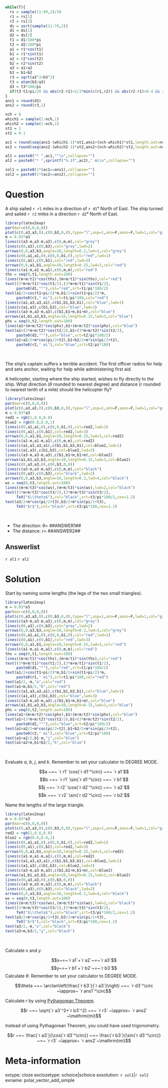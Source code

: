 ```r
while(T){
  rs = sample(11:99,2)/10
  r1 = rs[1]
  r2 = rs[2]
  ds = sort(sample(11:79,2))
  d1 = ds[1]
  d2 = ds[2]
  t1 = d1/180*pi
  t2 = d2/180*pi
  a1 = r1*cos(t1)
  b1 = r1*sin(t1)
  a2 = r2*cos(t2)
  b2 = r2*sin(t2)
  a3 = a1+a2
  b3 = b1+b2
  r3 = sqrt(a3^2+b3^2)
  t3 = atan(b3/a3)
  d3 = t3*180/pi
  if(t3-t1>pi/20 && abs(r2-r1)<1/3*min(c(r1,r2)) && abs(r2-r1)>0.4 && r1!=r2 && round(r1)!=r1 && round(r2)!=r2 && b3<a3*1.5){break}
}
ans1 = round(d3)
ans2 = round(r3,1)

nch = 8
which1 = sample(1:nch,1)
which2 = sample(1:nch,1)
st1 = 1
st2 = 0.1

ac1 = round(seq(ans1-(which1-1)*st1,ans1+(nch-which1)*st1,length.out=nch))
ac2 = round(seq(ans2-(which2-1)*st2,ans2+(nch-which2)*st2,length.out=nch),1)

al1 = paste0("* ",ac1,"°\n",collapse="")
al2 = paste0("* ",sprintf("%.1f",ac2)," mi\n",collapse="")

sol1 = paste0(1*(ac1==ans1),collapse="")
sol2 = paste0(1*(ac2==ans2),collapse="")
```

Question
========

A ship sailed `r r1` miles in a direction of `r d1`° North of East. The ship turned and sailed `r r2` miles in a direction `r d2`° North of East.


```r
library(latex2exp)
par(mar=c(0,0,0,0))
plot(c(0,a3,a3,0),c(0,b3,0,0),type="l",asp=1,ann=F,axes=F,lwd=1,col="grey")
m = 0.03*a3
lines(c(a3-m,a3-m,a3),c(0,m,m),col="grey")
lines(c(0,a3),c(0,b3),col="grey",lwd=2)
arrows(0,0,a3,b3,angle=10,length=0.2,lwd=3,col="grey")
lines(c(0,a1,a1,0),c(0,0,b1,0),col="red",lwd=1)
lines(c(0,a1),c(0,b1),col="red",lwd=3)
arrows(0,0,a1,b1,angle=10,length=0.15,lwd=3,col="red")
lines(c(a1-m,a1-m,a1),c(0,m,m),col="red")
ths = seq(0,t1,length.out=100)
lines((m+m/t1)*cos(ths),(m+m/t1)*sin(ths),col="red")
text((3*m+m/t1)*cos(t1/2),(3*m+m/t1)*sin(t1/2),
     paste0(d1,"°"),col="red",srt=t1/pi*180/2)
text(a1/2+cos(t1+pi/2)*m,b1/2+sin(t1+pi/2)*m,
     paste0(r1," mi"),srt=t1/pi*180,col="red")
lines(c(a1,a3,a3,a1),c(b1,b1,b3,b1),col="blue",lwd=1)
lines(c(a1,a3),c(b1,b3),col="blue",lwd=3)
lines(c(a3-m,a3-m,a3),c(b1,b1+m,b1+m),col="blue")
arrows(a1,b1,a3,b3,angle=10,length=0.15,lwd=3,col="blue")
phs = seq(0,t2,length.out=100)
lines(a1+(m+m/t2)*cos(phs),b1+(m+m/t2)*sin(phs),col="blue")
text(a1+(3*m+m/t2)*cos(t2/2),b1+(3*m+m/t2)*sin(t2/2),
     paste0(d2,"°"),col="blue",srt=t2/pi*180/2)
text(a1+a2/2+m*cos(pi/2+t2),b1+b2/2+m*sin(pi/2+t2),
     paste0(r2," mi"),col="blue",srt=t2/pi*180)
```
\

The ship's captain suffers a terrible accident. The first officer radios for help and sets anchor, waiting for help while administering first aid.

A helicopter, starting where the ship started, wishes to fly directly to the ship. What direction ($\theta$ rounded to nearest degree) and distance ($r$ rounded to nearest tenth of a mile) should the helicopter fly?


```r
library(latex2exp)
par(mar=c(0,0,0,0))
plot(c(0,a3,a3,0),c(0,b3,0,0),type="l",asp=1,ann=F,axes=F,lwd=1,col="grey")
m = 0.03*a3
red2 = rgb(1,0.8,0.8)
blue2 = rgb(0.8,0.8,1)
lines(c(0,a1,a1,0),c(0,0,b1,0),col=red2,lwd=1)
lines(c(0,a1),c(0,b1),col=red2,lwd=3)
arrows(0,0,a1,b1,angle=10,length=0.15,lwd=3,col=red2)
lines(c(a1-m,a1-m,a1),c(0,m,m),col=red2)
lines(c(a1,a3,a3,a1),c(b1,b1,b3,b1),col=blue2,lwd=1)
lines(c(a1,a3),c(b1,b3),col=blue2,lwd=3)
lines(c(a3-m,a3-m,a3),c(b1,b1+m,b1+m),col=blue2)
arrows(a1,b1,a3,b3,angle=10,length=0.15,lwd=3,col=blue2)
lines(c(0,a3,a3,0),c(0,b3,0,0))
lines(c(a3-m,a3-m,a3),c(0,m,m),col="black")
lines(c(0,a3),c(0,b3),col="black",lwd=2)
arrows(0,0,a3,b3,angle=10,length=0.2,lwd=4,col="black")
ws = seq(0,t3,length.out=100)
lines((m+m/t3)*cos(ws),(m+m/t3)*sin(ws),lwd=2,col="black")
text((3*m+m/t3)*cos(t3/2),(3*m+m/t3)*sin(t3/2),
     TeX("$\\theta$"),col="black",srt=t3/pi*180/2,cex=1.2)
text(a3/2+m*cos(pi/2+t3),b3/2+m*sin(pi/2+t3),
     TeX("$r$"),col="black",srt=t3/pi*180,cex=1.2)
```
\


* The direction: $\theta =$ ##ANSWER1##
* The distance: $r =$ ##ANSWER2##

Answerlist
--------

`r al1`
`r al2`

Solution
========

Start by naming some lengths (the legs of the two small triangles).

```r
library(latex2exp)
m = 0.03*a3
par(mar=c(0,0,0,0))
plot(c(0,a3,a3,0),c(0,b3,0,0),type="l",asp=1,ann=F,axes=F,lwd=1,col="grey",xlim=c(-2*m,a3+2*m),ylim=c(-2*m,b3+2*m))
lines(c(a3-m,a3-m,a3),c(0,m,m),col="grey")
lines(c(0,a3),c(0,b3),col="grey",lwd=2)
arrows(0,0,a3,b3,angle=10,length=0.2,lwd=3,col="grey")
lines(c(0,a1,a1,0),c(0,0,b1,0),col="red",lwd=1)
lines(c(0,a1),c(0,b1),col="red",lwd=3)
arrows(0,0,a1,b1,angle=10,length=0.15,lwd=3,col="red")
lines(c(a1-m,a1-m,a1),c(0,m,m),col="red")
ths = seq(0,t1,length.out=100)
lines((m+m/t1)*cos(ths),(m+m/t1)*sin(ths),col="red")
text((3*m+m/t1)*cos(t1/2),(3*m+m/t1)*sin(t1/2),
     paste0(d1,"°"),col="red",srt=t1/pi*180/2)
text(a1/2+cos(t1+pi/2)*m,b1/2+sin(t1+pi/2)*m,
     paste0(r1," mi"),srt=t1/pi*180,col="red")
text(a1/2,-m,"a",col="red")
text(a1+m,b1/2,"b",col="red")
lines(c(a1,a3,a3,a1),c(b1,b1,b3,b1),col="blue",lwd=1)
lines(c(a1,a3),c(b1,b3),col="blue",lwd=3)
lines(c(a3-m,a3-m,a3),c(b1,b1+m,b1+m),col="blue")
arrows(a1,b1,a3,b3,angle=10,length=0.15,lwd=3,col="blue")
phs = seq(0,t2,length.out=100)
lines(a1+(m+m/t2)*cos(phs),b1+(m+m/t2)*sin(phs),col="blue")
text(a1+(3*m+m/t2)*cos(t2/2),b1+(3*m+m/t2)*sin(t2/2),
     paste0(d2,"°"),col="blue",srt=t2/pi*180/2)
text(a1+a2/2+m*cos(pi/2+t2),b1+b2/2+m*sin(pi/2+t2),
     paste0(r2," mi"),col="blue",srt=t2/pi*180)
text(a1+a2/2,b1-m,"j",col="blue")
text(a1+a2+m,b1+b2/2,"k",col="blue")
```
\

Evaluate $a$, $b$, $j$, and $k$. Remember to set your calculator to DEGREE MODE.

$$a ~=~ `r r1` \cos(`r d1`^\circ) ~=~ `r a1`$$
$$b ~=~ `r r1` \sin(`r d1`^\circ) ~=~ `r b1`$$
$$j ~=~ `r r2` \cos(`r d2`^\circ) ~=~ `r a2`$$
$$k ~=~ `r r2` \sin(`r d2`^\circ) ~=~ `r b2`$$

Name the lengths of the large triangle.

```r
library(latex2exp)
m = 0.03*a3
par(mar=c(0,0,0,0))
plot(c(0,a3,a3,0),c(0,b3,0,0),type="l",asp=1,ann=F,axes=F,lwd=1,col="grey",xlim=c(-2*m,a3+2*m),ylim=c(-2*m,b3+2*m))
red2 = rgb(1,0.8,0.8)
blue2 = rgb(0.8,0.8,1)
lines(c(0,a1,a1,0),c(0,0,b1,0),col=red2,lwd=1)
lines(c(0,a1),c(0,b1),col=red2,lwd=3)
arrows(0,0,a1,b1,angle=10,length=0.15,lwd=3,col=red2)
lines(c(a1-m,a1-m,a1),c(0,m,m),col=red2)
lines(c(a1,a3,a3,a1),c(b1,b1,b3,b1),col=blue2,lwd=1)
lines(c(a1,a3),c(b1,b3),col=blue2,lwd=3)
lines(c(a3-m,a3-m,a3),c(b1,b1+m,b1+m),col=blue2)
arrows(a1,b1,a3,b3,angle=10,length=0.15,lwd=3,col=blue2)
lines(c(0,a3,a3,0),c(0,b3,0,0))
lines(c(a3-m,a3-m,a3),c(0,m,m),col="black")
lines(c(0,a3),c(0,b3),col="black",lwd=2)
arrows(0,0,a3,b3,angle=10,length=0.2,lwd=4,col="black")
ws = seq(0,t3,length.out=100)
lines((m+m/t3)*cos(ws),(m+m/t3)*sin(ws),lwd=2,col="black")
text((3*m+m/t3)*cos(t3/2),(3*m+m/t3)*sin(t3/2),
     TeX("$\\theta$"),col="black",srt=t3/pi*180/2,cex=1.2)
text(a3/2+m*cos(pi/2+t3),b3/2+m*sin(pi/2+t3),
     TeX("$r$"),col="black",srt=t3/pi*180,cex=1.2)
text(a3/2,-m,"x",col="black")
text(a3+m,b3/2,"y",col="black")
```
\

Calculate $x$ and $y$.

$$x~=~`r a1`+`r a2`~=~`r a3`$$
$$y~=~`r b1`+`r b2`~=~`r b3`$$
Calculate $\theta$. Remember to set your calculator to DEGREE MODE.

$$\theta ~=~ \arctan\left(\frac{`r b3`}{`r a3`}\right) ~=~ `r d3`^\circ ~\approx~ `r ans1`^\circ$$

Calculate $r$ by using [Pythagorean Theorem](https://en.wikipedia.org/wiki/Pythagorean_theorem).

$$r ~=~ \sqrt{`r a3`^2+`r b3`^2} ~=~ `r r3` ~\approx~ `r ans2` ~\mathrm{mi}$$

Instead of using Pythagorean Theorem, you could have used trigonometry.

$$r ~=~ \frac{`r a3`}{\cos(`r d3`^\circ)} ~=~ \frac{`r b3`}{\sin(`r d3`^\circ)} ~=~ `r r3` ~\approx~ `r ans2`~\mathrm{mi}$$


Meta-information
============
extype: cloze
exclozetype: schoice|schoice
exsolution: `r sol1`|`r sol2`
exname: polar_vector_add_simple